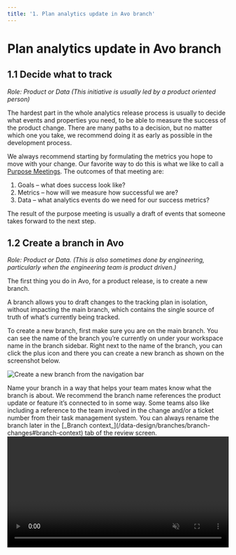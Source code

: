 ```yaml
---
title: '1. Plan analytics update in Avo branch'
---
```



# Plan analytics update in Avo branch

## 1.1 Decide what to track

*Role: Product or Data (This initiative is usually led by a product oriented person)*

The hardest part in the whole analytics release process is usually to decide what events and properties you need, to be able to measure the success of the product change. There are many paths to a decision, but no matter which one you take, we recommend doing it as early as possible in the development process.

We always recommend starting by formulating the metrics you hope to move with your change. Our favorite way to do this is what we like to call a [Purpose Meetings](https://www.avo.app/blog/tracking-the-right-product-metrics). The outcomes of that meeting are:

1. Goals – what does success look like?
2. Metrics – how will we measure how successful we are?
3. Data – what analytics events do we need for our success metrics?

The result of the purpose meeting is usually a draft of events that someone takes forward to the next step.

## 1.2 Create a branch in Avo

*Role: Product or Data. (This is also sometimes done by engineering, particularly when the engineering team is product driven.)*

The first thing you do in Avo, for a product release, is to create a new branch.

A branch allows you to draft changes to the tracking plan in isolation, without impacting the main branch, which contains the single source of truth of what’s currently being tracked.

To create a new branch, first make sure you are on the main branch. You can see the name of the branch you’re currently on under your workspace name in the branch sidebar. Right next to the name of the branch, you can click the plus icon and there you can create a new branch as shown on the screenshot below.

![Create a new branch from the navigation bar](/images/workflow/1.plan/create-new-branch.png)

<Callout type="info" emoji="💡">
  Name your branch in a way that helps your team mates know what the branch is
  about. We recommend the branch name references the product update or feature
  it’s connected to in some way. Some teams also like including a reference to
  the team involved in the change and/or a ticket number from their task
  management system. You can always rename the branch later in the [_Branch context_](/data-design/branches/branch-changes#branch-context) tab of the review screen.
</Callout>

<br />
<video
  controls
  loop
  muted
  width="100%"
  autoPlay
  src={'/docs/images/workflow/1.plan/create-new-branch.mp4'}
  alt="Opening a branch"
/>

_Example: Creating a branch_

## 1.3 Define metrics, events and properties

*Role: Product or Data*

<Callout type="info">
  The results of the purpose meeting can all be documented in Avo in context
  with your metrics and event definitions. Learn more in our [guide to use
  Categories and Metrics to document Purpose
  Meetings.](/data-design/documenting-purpose-meetings-in-avo)
</Callout>

Once you have an idea of what to track, you start defining the event structures on your branch in Avo. 

For a comprehensive step-by-step walkthrough, see our [data design deep dive guide](/data-design/start-data-design). For detailed documentation on each component:

- **[Branches](/data-design/branches)** - Learn about branch workflows and collaboration
- **[Metrics](/data-design/avo-tracking-plan/metrics)** - Define measurable goals and KPIs 
- **[Events](/data-design/avo-tracking-plan/events)** - Create and configure user action tracking
- **[Event Variants](/data-design/avo-tracking-plan/event-variants)** - Handle conditional event scenarios
- **[Properties](/data-design/avo-tracking-plan/properties)** - Add detailed context to events and users

There are a few things to keep in mind when doing so:

- Check for existing events that you can use or expand with additional properties
- Check for existing properties that you can use instead of defining new ones. You can search for existing events, properties, and variants using the command pallette (cmd+k on Mac, ctrl+k on Windows) or browse all your properties on the Properties screen in the Tracking Plan.
- Follow the naming convention used in your workspace. The Avo [issue reporter](/audit/rules) and [naming assistant](/data-design/naming-conventions#3-how-does-avo-help-with-naming-consistencies) will help you do so.
- Add descriptions to your events and properties to keep transparency and clarity between those who design, implement and consume the data
- Try to apply [property rules](/audit/rules#property-rules) on your properties if possible. This is especially useful when you have a string property that has a finite number of possible values.

When defining multiple events during your planning phase, consider using Avo's [fast event creation methods](/data-design/avo-tracking-plan/events#fast-event-creation-methods) such as the "Create more" toggle and workbench quick inline creation to streamline your workflow.

![Event definition](/images/workflow/1.plan/event.png)

_Example: Event definition_

## What’s next?

<PageLink
  image="/docs/images/svg/analyticsmanager.svg"
  title="2. Review suggestions in Avo"
  description="Learn how to review suggestions in Avo"
  href={('/workflow/review')}
/>

